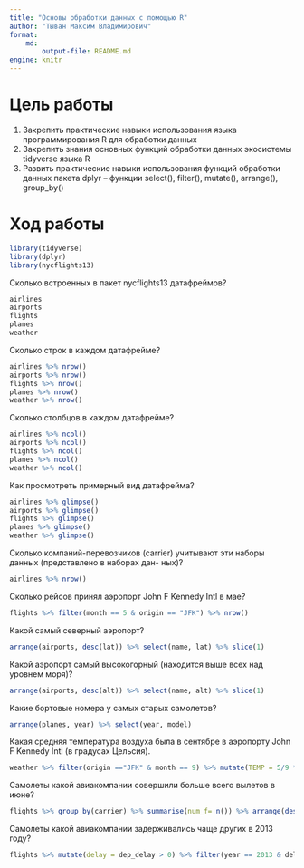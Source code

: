 ---
title: "Основы обработки данных с помощью R"
author: "Тыван Максим Владимирович"
format:
    md:
        output-file: README.md
engine: knitr
---

# Цель работы

1.  Закрепить практические навыки использования языка программирования R для обработки данных
2.  Закрепить знания основных функций обработки данных экосистемы tidyverse языка R
3.  Развить практические навыки использования функций обработки данных пакета dplyr -- функции select(), filter(), mutate(), arrange(), group_by()

# Ход работы

```{r}
library(tidyverse)
library(dplyr)
library(nycflights13)
```

Сколько встроенных в пакет nycflights13 датафреймов?

```{r}
airlines
airports
flights
planes
weather
```

Сколько строк в каждом датафрейме?

```{r}
airlines %>% nrow()
airports %>% nrow()
flights %>% nrow()
planes %>% nrow()
weather %>% nrow()
```

Сколько столбцов в каждом датафрейме?

```{r}
airlines %>% ncol()
airports %>% ncol()
flights %>% ncol()
planes %>% ncol()
weather %>% ncol()
```

Как просмотреть примерный вид датафрейма?

```{r}
airlines %>% glimpse()
airports %>% glimpse()
flights %>% glimpse()
planes %>% glimpse()
weather %>% glimpse()
```

Сколько компаний-перевозчиков (carrier) учитывают эти наборы данных (представлено в наборах дан- ных)?

```{r}
airlines %>% nrow()
```

Сколько рейсов принял аэропорт John F Kennedy Intl в мае?

```{r}
flights %>% filter(month == 5 & origin == "JFK") %>% nrow()
```

Какой самый северный аэропорт?

```{r}
arrange(airports, desc(lat)) %>% select(name, lat) %>% slice(1)
```

Какой аэропорт самый высокогорный (находится выше всех над уровнем моря)?

```{r}
arrange(airports, desc(alt)) %>% select(name, alt) %>% slice(1)
```

Какие бортовые номера у самых старых самолетов?

```{r}
arrange(planes, year) %>% select(year, model)
```

Какая средняя температура воздуха была в сентябре в аэропорту John F Kennedy Intl (в градусах Цельсия).

```{r}
weather %>% filter(origin =="JFK" & month == 9) %>% mutate(TEMP = 5/9 * (temp - 32)) %>% select(TEMP, hour, day, month)
```

Самолеты какой авиакомпании совершили больше всего вылетов в июне?

```{r}
flights %>% group_by(carrier) %>% summarise(num_f= n()) %>% arrange(desc(num_f)) %>% slice(1:1)
```

Самолеты какой авиакомпании задерживались чаще других в 2013 году?

```{r}
flights %>% mutate(delay = dep_delay > 0) %>% filter(year == 2013 & delay == TRUE) %>% group_by(carrier) %>% summarise(del_col = n()) %>% arrange(desc(del_col))
```
